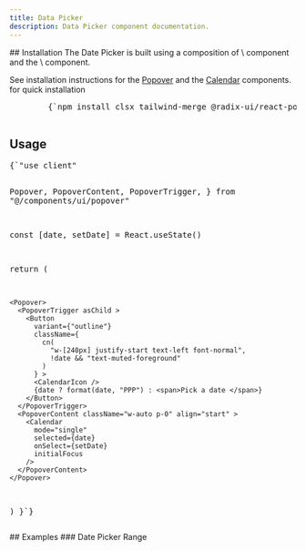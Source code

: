 ```yaml
---
title: Data Picker
description: Data Picker component documentation.
---
```


<ComponentPreview name="date-picker-demo" />
## Installation
The Date Picker is built using a composition of  <MdxBadge>\<Popover \/></MdxBadge> component  and the  <MdxBadge>\<Calendar \/></MdxBadge> component.

See installation instructions for the [Popover](https://alphabyte-labs.vercel.app/docs/components/popover) and the [Calendar](https://alphabyte-labs.vercel.app/docs/components/calendar/) components.
for quick installation

<div className="not-prose px-4 md:px-0">
  <Step>
    <StepItem title="Install Dependencies">
      <Pre className="language-bash">
        {`npm install clsx tailwind-merge @radix-ui/react-popover react-day-picker@8.10.1 date-fns `}
      </Pre>
    </StepItem>
    <StepItem title="Create utils.ts">
      <ComponentUtilsText />
      <ComponentUtils />
    </StepItem>
  </Step>
</div>

## Usage

<div className="not-prose">
<Pre>{`"use client"


  Popover,
  PopoverContent,
  PopoverTrigger,
} from "@/components/ui/popover"

  const [date, setDate] = React.useState<Date>()

  return (

    <Popover>
      <PopoverTrigger asChild >
        <Button
          variant={"outline"}
          className={
            cn(
              "w-[240px] justify-start text-left font-normal",
              !date && "text-muted-foreground"
            )
          } >
          <CalendarIcon />
          {date ? format(date, "PPP") : <span>Pick a date </span>}
        </Button>
      </PopoverTrigger>
      <PopoverContent className="w-auto p-0" align="start" >
        <Calendar
          mode="single"
          selected={date}
          onSelect={setDate}
          initialFocus
        />
      </PopoverContent>
    </Popover>
  )
}`}</Pre>

</div>
## Examples
### Date Picker Range
<ComponentPreview name="date-picker-demo" variant="range" />
